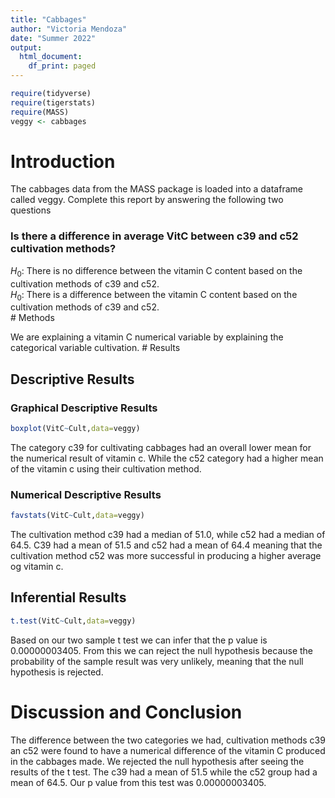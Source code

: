```yaml
---
title: "Cabbages"
author: "Victoria Mendoza"
date: "Summer 2022"
output:
  html_document:
    df_print: paged
---
```


```r
require(tidyverse)
require(tigerstats)
require(MASS)
veggy <- cabbages
```

# Introduction

<!--In this section you explain what you are trying to show.  Where did the data come from?  What is the research or other question you are trying to answer?!-->
 The cabbages data from the MASS package is loaded into a dataframe called veggy. Complete this report by answering the following two questions  
 
### Is there a difference in average VitC between c39 and c52 cultivation methods?  
$H_0$: There is no difference between the vitamin C content based on the cultivation methods of c39 and c52.  
$H_0$: There is a difference between the vitamin C content based on the cultivation methods of c39 and c52.  
# Methods

<!--Decide on your methods:  use "variable analysis" or other appropriate descriptors.  Make sure to choose at least one graphical method and at least one numerical method.!-->
We are explaining a vitamin C numerical variable by explaining the categorical variable cultivation.
# Results

<!--Divide this section into two sub-sections:  One for your descriptive  results and one for your inferential results.!-->

## Descriptive Results

### Graphical Descriptive Results
```r
boxplot(VitC~Cult,data=veggy)
```


The category c39 for cultivating cabbages had an overall lower mean for the numerical result of vitamin c. While the c52 category had a higher mean of the vitamin c using their cultivation method.  
<!--Graphical results here.  Make sure to show your code.  Provide appropriate labels for axes, giving units if possible, and provide a good title for the graph, too.  Use the graphical results to describe the patterns if any that exist in the data as focused toward the research question!-->

### Numerical Descriptive Results

<!--Numerical results go here. Use the numerical results to describe the patterns if any that exist in the data as focused toward the research question!-->
```r
favstats(VitC~Cult,data=veggy)
```
The cultivation method c39 had a median of 51.0, while c52 had a median of 64.5. C39 had a mean of 51.5 and c52 had a mean of 64.4 meaning that the cultivation method c52 was more successful in producing a higher average og vitamin c.  

## Inferential Results
```r
t.test(VitC~Cult,data=veggy)
```

Based on our two sample t test we can infer that the p value is 0.00000003405. From this we can reject the null hypothesis because the probability of the sample result was very unlikely, meaning that the null hypothesis is rejected. 
<!--State hypothesis clearly.  Make sure your discussion of the inferential test covers all the aspects that the test output produces, such as test statistic, p-value etc.  Make a decision about the null hypothesis, explain the assumptions on which the selected test/procedure was based, and why the chosen procedure satisfys the assumptions and is appropriate to answer the research question!-->


# Discussion and Conclusion

<!--Discussion and conclusion here.  If you found a relationship be sure to consider whether the relationship occurs because one of the variavbles causes the other, or whether they perhaps are related for some other reason.  Watch the chapter 6 videos from the GeorgeTown videos collection.!-->
The difference between the two categories we had, cultivation methods c39 an c52 were found to have a numerical difference of the vitamin C produced in the cabbages made. We rejected the null hypothesis after seeing the results of the t test. The c39 had a mean of 51.5 while the c52 group had a mean of 64.5. Our p value from this test was 0.00000003405.